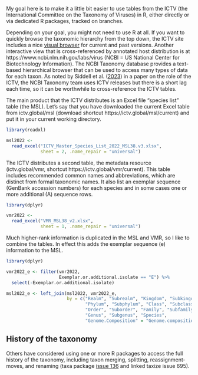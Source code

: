 
My goal here
is to make it a little bit easier
to use tables
from the ICTV
(the International Committee on the Taxonomy of Viruses)
in R,
either directly
or via dedicated R packages,
tracked on branches.

Depending on your goal,
you might not need to use R at all.
If you want to quickly browse the taxonomic hierarchy
from the top down,
the ICTV site
includes a nice [visual browser](https://ictv.global/taxonomy/visual-browser)
for current and past versions.
Another interactive view
that is cross-referenced by annotated host distribution
is at https://www.ncbi.nlm.nih.gov/labs/virus
(NCBI = US National Center for Biotechnology Information).
The NCBI Taxonomy database
provides a text-based hierarchical browser
that can be used to access many types of data
for each taxon.
As noted by Siddell et al. ([2023](https://doi.org/10.1099/jgv.0.001840))
in a paper on the role of the ICTV,
the NCBI Taxonomy team
uses ICTV releases
but there is a short lag each time,
so it can be worthwhile to cross-reference the ICTV tables.

The main product that the ICTV distributes
is an Excel file “species list” table
(the MSL).
Let's say that you have downloaded
the current Excel table
from ictv.global/msl
(download shortcut https://ictv.global/msl/current)
and put it in your current working directory.
```r
library(readxl)

msl2022 <-
  read_excel("ICTV_Master_Species_List_2022_MSL38.v3.xlsx",
             sheet = 2, .name_repair = "universal")
```

The ICTV distributes a second table,
the metadata resource
(ictv.global/vmr, 
 shortcut https://ictv.global/vmr/current).
This table includes
recommended common names
and abbreviations,
which are distinct from formal taxonomic names.
It also list an exemplar sequence
(GenBank accession numbers)
for each species
and in some cases one or more additional (A) sequence rows.
```r
library(dplyr)

vmr2022 <-
  read_excel("VMR_MSL38_v2.xlsx",
             sheet = 1, .name_repair = "universal")
```

Much higher-rank information
is duplicated
in the MSL and VMR,
so I like to combine the tables.
In effect
this adds the exemplar sequence (e) information to the MSL.
```r
library(dplyr)

vmr2022_e <- filter(vmr2022,
                    Exemplar.or.additional.isolate == "E") %>%
  select(-Exemplar.or.additional.isolate)

msl2022_e <- left_join(msl2022, vmr2022_e,
                       by = c("Realm", "Subrealm", "Kingdom", "Subkingdom",
                              "Phylum", "Subphylum", "Class", "Subclass",
                              "Order", "Suborder", "Family", "Subfamily",
                              "Genus", "Subgenus", "Species",
                              "Genome.Composition" = "Genome.composition"))
```

## History of the taxonomy
Others have considered using one or more R packages
to access the full history of the taxonomy,
including taxon merging, splitting, reassignment-moves, and renaming
(taxa package [issue 136](https://github.com/ropensci/taxa/issues/136)
 and linked taxize issue 695).
 